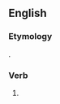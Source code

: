==English==

===Etymology===
{{suffix|bound|est|lang=en}}.

===Verb===
{{head|en|verb form}}

# {{en-archaic second-person singular of|bound|lang=en}}